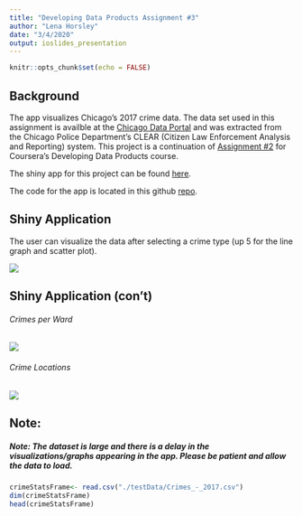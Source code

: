 ```yaml
---
title: "Developing Data Products Assignment #3"
author: "Lena Horsley"
date: "3/4/2020"
output: ioslides_presentation
---
```


```r
knitr::opts_chunk$set(echo = FALSE)
```


## Background

The app visualizes Chicago's 2017 crime data. The data set used in this assignment is availble at the [Chicago Data Portal](https://data.cityofchicago.org/Public-Safety/Crimes-2017/d62x-nvdr) and was extracted from the Chicago Police Department's CLEAR (Citizen Law Enforcement Analysis and Reporting) system. This project is a continuation of [Assignment #2](https://legoblackpanther.github.io/developingdataproducts/assignment2/assignment2.html#1) for Coursera's Developing Data Products course.

The shiny app for this project can be found [here](https://legoblackpanther.shinyapps.io/myshinypanther/).

The code for the app is located in this github [repo](https://github.com/LegoBlackPanther/developingdataproducts/tree/master/assignment3/shinyApp).

## Shiny Application
The user can visualize the data after selecting a crime type (up 5 for the line graph and scatter plot).

![](./images/LineAndScatterPlots.jpg)

## Shiny Application (con't)
###### Crimes per Ward
![](./images/WardBarGraph.jpg)

###### Crime Locations
![](./images/Map.jpg)

## Note:

##### Note: The dataset is large and there is a delay in the visualizations/graphs appearing in the app. Please be patient and allow the data to load.

```r
crimeStatsFrame<- read.csv("./testData/Crimes_-_2017.csv") 
dim(crimeStatsFrame)
head(crimeStatsFrame)
```



